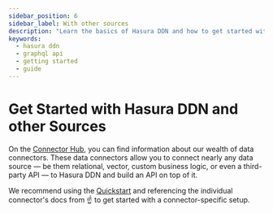 ```yaml
---
sidebar_position: 6
sidebar_label: With other sources
description: "Learn the basics of Hasura DDN and how to get started with other sources."
keywords:
  - hasura ddn
  - graphql api
  - getting started
  - guide
---
```



# Get Started with Hasura DDN and other Sources

On the [Connector Hub](https://hasura.io/connectors), you can find information about our wealth of data connectors.
These data connectors allow you to connect nearly any data source — be them relational, vector, custom business logic,
or even a third-party API — to Hasura DDN and build an API on top of it.

We recommend using the [Quickstart](/getting-started/quickstart.mdx) and referencing the individual connector's docs
from ☝️ to get started with a connector-specific setup.
